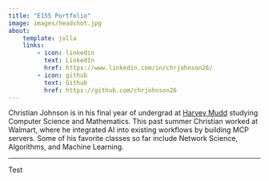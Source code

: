 ```yaml
---
title: "E155 Portfolio"
image: images/headshot.jpg
about:
    template: jolla
    links:
        - icon: linkedin
          text: LinkedIn
          href: https://www.linkedin.com/in/chrjohnson26/
        - icon: github
          text: Github
          href: https://github.com/chrjohnson26 
---
```


Christian Johnson is in his final year of undergrad at [Harvey Mudd](https://hms.harvard.edu) studying Computer Science and Mathematics. This past summer Christian worked at Walmart, where he integrated AI into existing workflows by building MCP servers. Some of his favorite classes so far include Network Science, Algorithms, and Machine Learning.

---

Test

